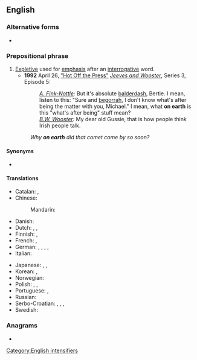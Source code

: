 {{also|on Earth}}
==English==

===Alternative forms===
* {{l|en|on Earth}}

===Prepositional phrase===
{{en-PP}}

# [[expletive|Expletive]] used for [[emphasis]] after an [[interrogative]] word.
#* '''1992''' April 26, [[w:List of Jeeves and Wooster episodes|"Hot Off the Press"]] [[w:Jeeves and Wooster|''Jeeves and Wooster'']], Series 3, Episode 5:
#*: ''[[w:Gussie Fink-Nottle|A. Fink-Nottle]]:'' But it's absolute [[balderdash]], Bertie. I mean, listen to this: "Sure and [[begorrah]], I don't know what's after being the matter with you, Michael." I mean, what '''on earth''' is this "what's after being" stuff mean?<br>''[[w:Bertie Wooster|B.W. Wooster]]:'' My dear old Gussie, that is how people think Irish people talk.
#: ''Why '''on earth''' did that comet come by so soon?''

====Synonyms====
* {{sense|intensifier}} {{seeSynonyms|en|the dickens}}

====Translations====
{{trans-top|expletive giving emphasis after interrogative word}}
* Catalan: {{t+|ca|dimonis}}, {{t+|ca|diables}}
* Chinese:
*: Mandarin: {{t-needed|cmn}}
* Danish: {{t|da|alverden|alt=i alverden}}
* Dutch: {{t|nl|in vredesnaam}}, {{t|nl|in hemelsnaam}}, {{t|nl|in godsnaam}}
* Finnish: {{t+|fi|ihme}}, {{t+|fi|kumma}}
* French: {{t+|fr|diable}}, {{t+|fr|donc}}
* German: {{t+|de|in Gottes Namen}}, {{t|de|in Herrgotts Namen}}, {{t|de|in aller Welt}}, {{t|de|um alles in der Welt}}, {{t|de|um Himmels willen}}
* Italian: {{t+|it|mai}}
{{trans-mid}}
* Japanese: {{t+|ja|一体|tr=いったい; ittai}}, {{t+|ja|自体|tr=じたい; jitai}}, {{t|ja|一体全体|tr=いったいぜんたい; ittaizentai}}
* Korean: {{t+|ko|도대체}}, {{t+|ko|대체}}
* Norwegian: {{t|no|i all verden}}
* Polish: {{t+|pl|na Boga}}, {{t+|pl|-ż}}, {{t|pl|jakim cudem}}
* Portuguese: {{t+|pt|diabos}}, {{t+|pt|raios}}
* Russian: {{t+|ru|вообще́}}
* Serbo-Croatian: {{t+|sh|zaboga}}, {{t|sh|pobogu}}, {{t|sh|kvragu}}, {{t+|sh|dovraga}}
* Swedish: {{t|sv|i hela världen}}
{{trans-bottom}}

===Anagrams===
* {{anagrams|en|a=aehnort|A. N. Other|A.N. Other|AN Other|another}}

[[Category:English intensifiers]]